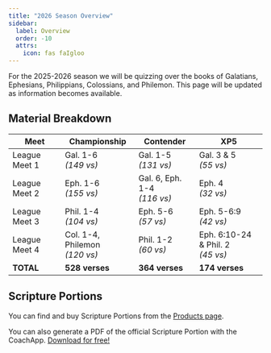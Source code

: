 ```yaml
---
title: "2026 Season Overview"
sidebar:
  label: Overview
  order: -10
  attrs:
    icon: fas faIgloo
---
```


For the 2025-2026 season we will be quizzing over the books of Galatians, Ephesians, Philippians, Colossians, and Philemon. This page will be updated as information becomes available.

## Material Breakdown

| Meet          | Championship                      | Contender                       | XP5                                  |
| ------------- | --------------------------------- | ------------------------------- | ------------------------------------ |
| League Meet 1 | Gal. 1-6<br/>_(149 vs)_           | Gal. 1-5<br/>_(131 vs)_         | Gal. 3 & 5<br/>_(55 vs)_             |
| League Meet 2 | Eph. 1-6<br/>_(155 vs)_           | Gal. 6, Eph. 1-4<br/>_(116 vs)_ | Eph. 4<br/>_(32 vs)_                 |
| League Meet 3 | Phil. 1-4<br/>_(104 vs)_          | Eph. 5-6<br/>_(57 vs)_          | Eph. 5-6:9<br/>_(42 vs)_             |
| League Meet 4 | Col. 1-4, Philemon<br/>_(120 vs)_ | Phil. 1-2<br/>_(60 vs)_         | Eph. 6:10-24 & Phil. 2<br/>_(45 vs)_ |
| **TOTAL**     | **528 verses**                    | **364 verses**                  | **174 verses**                       |

## Scripture Portions

You can find and buy Scripture Portions from the [Products page](/tbq/products).

You can also generate a PDF of the official Scripture Portion with the CoachApp. [Download for free!](/apps)